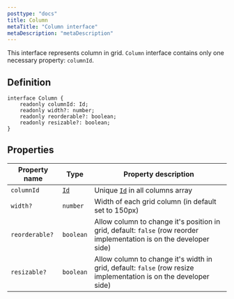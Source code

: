 ```yaml
---
posttype: "docs"
title: Column
metaTitle: "Column interface"
metaDescription: "metaDescription"
---
```


This interface represents column in grid. `Column` interface contains only one necessary property: `columnId`.

## Definition

```tsx
interface Column {
    readonly columnId: Id;
    readonly width?: number;
    readonly reorderable?: boolean;
    readonly resizable?: boolean;
}
```

## Properties

| Property name     | Type              | Property description | 
| ------------      | -------------     | -------------------- |
| `columnId`        | [`Id`](link)      | Unique [`Id`](link) in all columns array | 
| `width?`          | `number`          | Width of each grid column (in default set to 150px) | 
| `reorderable?`    | `boolean`         | Allow column to change it's position in grid, default: `false` (row reorder implementation is on the developer side)  | 
| `resizable?`      | `boolean`         | Allow column to change it's width in grid, default: `false` (row resize implementation is on the developer side)  | 